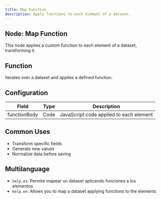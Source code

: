 ```yaml
---
title: Map Function
description: Apply functions to each element of a dataset.
---
```


## Node: Map Function

This node applies a custom function to each element of a dataset, transforming it.

## Function
Iterates over a dataset and applies a defined function.

## Configuration

| Field         | Type   | Description                                      |
|---------------|--------|--------------------------------------------------|
| functionBody  | Code   | JavaScript code applied to each element          |

## Common Uses
- Transform specific fields
- Generate new values
- Normalize data before saving

## Multilanguage
- `help.es`: Permite mapear un dataset aplicando funciones a los elementos  
- `help.en`: Allows you to map a dataset applying functions to the elements
